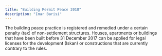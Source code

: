 ```yaml
---
title: "Building Permit Peace 2018"
description: "Imar Barisi"
---
```


The building peace practice is registered and remedied under a certain penalty (tax) of non-settlement structures.
Houses, apartments or buildings that have been built before 31 December 2017 can be applied for legal licenses for the development (Iskan) or constructions that are currently contrary to the rules.